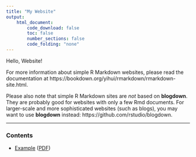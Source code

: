 ```yaml
---
title: "My Website"
output:
    html_document:
        code_download: false
        toc: false
        number_sections: false
        code_folding: "none"
---
```


Hello, Website!

For more information about simple R Markdown websites, please read the documentation at https://bookdown.org/yihui/rmarkdown/rmarkdown-site.html.

Please also note that simple R Markdown sites are _not_ based on **blogdown**. They are probably good for websites with only a few Rmd documents. For larger-scale and more sophisticated websites (such as blogs), you may want to use **blogdown** instead: https://github.com/rstudio/blogdown.

***

### Contents

<!-- Placeholder of Table of Contents on the homepage, with links to the actual page and PDF version -->

- [Example](./example.html) ([PDF](./example.pdf))

